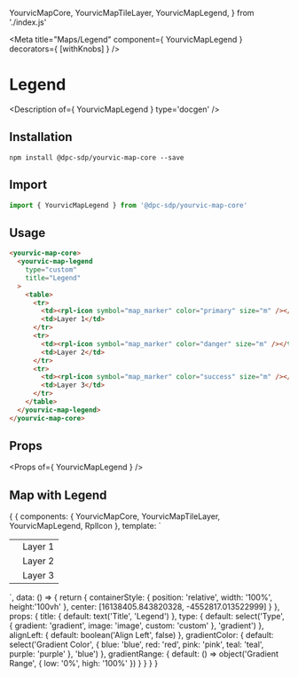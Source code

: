   YourvicMapCore,
  YourvicMapTileLayer,
  YourvicMapLegend,
} from './index.js'

<Meta title="Maps/Legend" component={ YourvicMapLegend } decorators={ [withKnobs] } />

# Legend

<Description of={ YourvicMapLegend } type='docgen' />

## Installation

```shell
npm install @dpc-sdp/yourvic-map-core --save
```

## Import

```javascript
import { YourvicMapLegend } from '@dpc-sdp/yourvic-map-core'
```

## Usage

```html
<yourvic-map-core>
  <yourvic-map-legend
    type="custom"
    title="Legend"
  >
    <table>
      <tr>
        <td><rpl-icon symbol="map_marker" color="primary" size="m" /></td>
        <td>Layer 1</td>
      </tr>
      <tr>
        <td><rpl-icon symbol="map_marker" color="danger" size="m" /></td>
        <td>Layer 2</td>
      </tr>
      <tr>
        <td><rpl-icon symbol="map_marker" color="success" size="m" /></td>
        <td>Layer 3</td>
      </tr>
    </table>
  </yourvic-map-legend>
</yourvic-map-core>
```

## Props

<Props of={ YourvicMapLegend } />

## Map with Legend

<Preview>
  <Story name="Map with Legend">
    {
      {
        components: { YourvicMapCore, YourvicMapTileLayer, YourvicMapLegend, RplIcon },
        template: `
          <yourvic-map-core
            :containerStyle="containerStyle"
            :center="center"
          >
            <yourvic-map-tile-layer
              type="OSM"
            />
            <yourvic-map-legend
              :type="type"
              :title="title"
              :alignLeft="alignLeft"
              :gradientColor="gradientColor"
              :gradientRange="gradientRange"
              imageUrl="http://services.land.vic.gov.au/catalogue/publicproxy/guest/dv_geoserver/wms?REQUEST=GetLegendGraphic&VERSION=1.0.0&FORMAT=image/png&WIDTH=20&HEIGHT=20&LAYER=FLORAFAUNA1_NV2005_EVCBCS&legend_options=fontName:Arial;fontAntiAliasing:true;fontColor:0x000033;fontSize:10;dpi:120&TRANSPARENT=true"
            >
              <table style="width:100%">
                <tr>
                  <td><rpl-icon symbol="map_marker" color="primary" size="m" /></td>
                  <td>Layer 1</td>
                </tr>
                <tr>
                  <td><rpl-icon symbol="map_marker" color="danger" size="m" /></td>
                  <td>Layer 2</td>
                </tr>
                <tr>
                  <td><rpl-icon symbol="map_marker" color="success" size="m" /></td>
                  <td>Layer 3</td>
                </tr>
              </table>
            </yourvic-map-legend>
          </yourvic-map-core>
        `,
        data: () => {
          return {
            containerStyle: { position: 'relative', width: '100%', height:'100vh' },
            center: [16138405.843820328, -4552817.013522999]
          }
        },
        props: {
          title: {
            default: text('Title', 'Legend')
          },
          type: {
            default: select('Type', { gradient: 'gradient', image: 'image', custom: 'custom' }, 'gradient')
          },
          alignLeft: {
            default: boolean('Align Left', false)
          },
          gradientColor: {
            default: select('Gradient Color', { blue: 'blue', red: 'red', pink: 'pink', teal: 'teal', purple: 'purple' }, 'blue')
          },
          gradientRange: {
            default: () => object('Gradient Range', { low: '0%',  high: '100%' })
          }
        }
      }
    }
  </Story>
</Preview>
